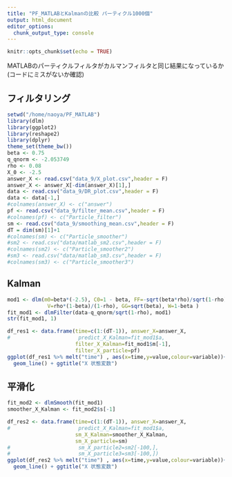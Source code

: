 ```yaml
---
title: "PF_MATLABとKalmanの比較 パーティクル1000個"
output: html_document
editor_options: 
  chunk_output_type: console
---
```


```r
knitr::opts_chunk$set(echo = TRUE)
```


MATLABのパーティクルフィルタがカルマンフィルタと同じ結果になっているか(コードにミスがないか確認)

## フィルタリング

```r
setwd("/home/naoya/PF_MATLAB")
library(dlm)
library(ggplot2)
library(reshape2)
library(dplyr)
theme_set(theme_bw())
beta <- 0.75
q_qnorm <- -2.053749
rho <- 0.08
X_0 <- -2.5
answer_X <- read.csv("data_9/X_plot.csv",header = F)
answer_X <- answer_X[-dim(answer_X)[1],]
data <- read.csv("data_9/DR_plot.csv",header = F)
data <- data[-1,]
#colnames(answer_X) <- c("answer")
pf <- read.csv("data_9/filter_mean.csv",header = F)
#colnames(pf) <- c("Particle_filter")
sm <- read.csv("data_9/smoothing_mean.csv",header = F)
dT = dim(sm)[1]+1
#colnames(sm) <- c("Particle_smoother")
#sm2 <- read.csv("data/matlab_sm2.csv",header = F)
#colnames(sm2) <- c("Particle_smoother2")
#sm3 <- read.csv("data/matlab_sm3.csv",header = F)
#colnames(sm3) <- c("Particle_smoother3")
```

## Kalman

```r
mod1 <- dlm(m0=beta*(-2.5), C0=1 - beta, FF=-sqrt(beta*rho)/sqrt(1-rho),
             V=rho*(1-beta)/(1-rho), GG=sqrt(beta), W=1-beta )
fit_mod1 <- dlmFilter(data-q_qnorm/sqrt(1-rho), mod1)
str(fit_mod1, 1)
```

```r
df_res1 <- data.frame(time=c(1:(dT-1)), answer_X=answer_X, 
#                      predict_X_Kalman=fit_mod1$a,
                      filter_X_Kalman=fit_mod1$m[-1],
                      filter_X_particle=pf)
ggplot(df_res1 %>% melt("time") , aes(x=time,y=value,colour=variable))+
  geom_line() + ggtitle("X 状態変数")
```



## 平滑化

```r
fit_mod2 <- dlmSmooth(fit_mod1)
smoother_X_Kalman <- fit_mod2$s[-1]
```

```r
df_res2 <- data.frame(time=c(1:(dT-1)), answer_X=answer_X, 
#                      predict_X_Kalman=fit_mod1$a,
                      sm_X_Kalman=smoother_X_Kalman,
                      sm_X_particle=sm)
#                      sm_X_particle2=sm2[-100,],
#                      sm_X_particle3=sm3[-100,])
ggplot(df_res2 %>% melt("time") , aes(x=time,y=value,colour=variable))+
  geom_line() + ggtitle("X 状態変数")
```
